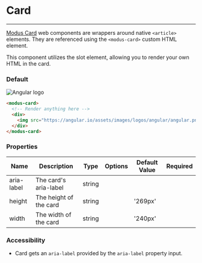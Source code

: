 # Card

---

[Modus Card](https://modus.trimble.com/elements/cards/) web components are wrappers around native `<article>` elements. They are referenced using the `<modus-card>` custom HTML element.

This component utilizes the slot element, allowing you to render your own HTML in the card.

### Default

<modus-card>
  <div>
    <img src="https://angular.io/assets/images/logos/angular/angular.png" alt="Angular logo" />
  </div>
</modus-card>

```html
<modus-card>
  <!-- Render anything here -->
  <div>
    <img src="https://angular.io/assets/images/logos/angular/angular.png" alt="Angular logo" />
  </div>
</modus-card>
```

### Properties

<section class="properties">
  <table>
    <thead>
      <tr>
        <th>Name</th>
        <th>Description</th>
        <th>Type</th>
        <th>Options</th>
        <th>Default Value</th>
        <th>Required</th>
      </tr>
    </thead>
    <tbody>
      <tr>
        <td>aria-label</td>
        <td>The card's aria-label</td>
        <td>string</td>
        <td></td>
        <td></td>
        <td></td>
      </tr>
      <tr>
        <td>height</td>
        <td>The height of the card</td>
        <td>string</td>
        <td></td>
        <td>'269px'</td>
        <td></td>
      </tr>
      <tr>
        <td>width</td>
        <td>The width of the card</td>
        <td>string</td>
        <td></td>
        <td>'240px'</td>
        <td></td>
      </tr>
    </tbody>
  </table>
</section>

### Accessibility

- Card gets an `aria-label` provided by the `aria-label` property input.
